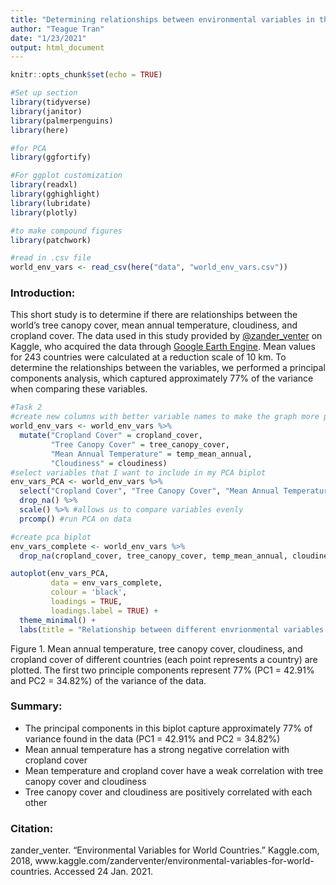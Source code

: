 ```yaml
---
title: "Determining relationships between environmental variables in the world"
author: "Teague Tran"
date: "1/23/2021"
output: html_document
---
```


```r
knitr::opts_chunk$set(echo = TRUE)
```

```r
#Set up section
library(tidyverse)
library(janitor)
library(palmerpenguins)
library(here)

#for PCA
library(ggfortify)

#For ggplot customization
library(readxl)
library(gghighlight)
library(lubridate)
library(plotly)

#to make compound figures 
library(patchwork)

#read in .csv file
world_env_vars <- read_csv(here("data", "world_env_vars.csv"))
```

### Introduction: 

This short study is to determine if there are relationships between the world's tree canopy cover, mean annual temperature, cloudiness, and cropland cover. The data used in this study provided by [@zander_venter](https://www.kaggle.com/zanderventer/datasets) on Kaggle, who acquired the data through [Google Earth Engine](https://earthengine.google.com/). Mean values for 243 countries were calculated at a reduction scale of 10 km. To determine the relationships between the variables, we performed a principal components analysis, which captured approximately 77% of the variance when comparing these variables. 


```r
#Task 2 
#create new columns with better variable names to make the graph more professional 
world_env_vars <- world_env_vars %>% 
  mutate("Cropland Cover" = cropland_cover, 
         "Tree Canopy Cover" = tree_canopy_cover,
         "Mean Annual Temperature" = temp_mean_annual,
         "Cloudiness" = cloudiness)
#select variables that I want to include in my PCA biplot
env_vars_PCA <- world_env_vars %>%
  select("Cropland Cover", "Tree Canopy Cover", "Mean Annual Temperature", "Cloudiness") %>% 
  drop_na() %>% 
  scale() %>% #allows us to compare variables evenly
  prcomp() #run PCA on data
```

```r
#create pca biplot
env_vars_complete <- world_env_vars %>% 
  drop_na(cropland_cover, tree_canopy_cover, temp_mean_annual, cloudiness)

autoplot(env_vars_PCA,
         data = env_vars_complete, 
         colour = 'black',
         loadings = TRUE,
         loadings.label = TRUE) + 
  theme_minimal() +
  labs(title = "Relationship between different envrionmental variables in the world")
```

Figure 1. Mean annual temperature, tree canopy cover, cloudiness, and cropland cover of different countries (each point represents a country) are plotted. The first two principle components represent 77% (PC1 = 42.91% and PC2 = 34.82%) of the variance of the data.

### Summary:

- The principal components in this biplot capture approximately 77% of variance found in the data (PC1 = 42.91% and PC2 = 34.82%)
- Mean annual temperature has a strong negative correlation with cropland cover
- Mean temperature and cropland cover have a weak correlation with tree canopy cover and cloudiness
- Tree canopy cover and cloudiness are positively correlated with each other

### Citation:
zander_venter. “Environmental Variables for World Countries.” Kaggle.com, 2018, www.kaggle.com/zanderventer/environmental-variables-for-world-countries. Accessed 24 Jan. 2021.
